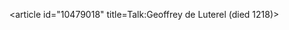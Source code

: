 <article id="10479018" title=Talk:Geoffrey de Luterel (died 1218)>
	<talkpage id="10479018" title="Talk:Geoffrey de Luterel (died 1218)">
{{WikiProject Biography
|living=no
|class=Stub
|auto=yes
|listas=Luterel, Geoffrey De
}}
{{WikiProject Middle Ages}}
	</talkpage>
</article>